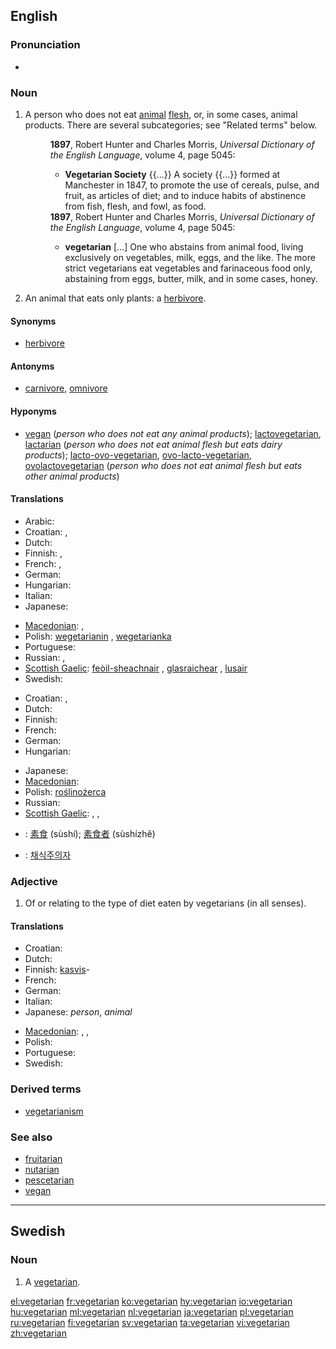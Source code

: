 {{wikipedia|vegetarianism}}
==English==

===Pronunciation===
* {{rhymes|ɛəriən}}

===Noun===
{{en-noun}}

<!-- There has been a kind of tug-of-war about the definitions of this article. According to other dictionaries the term "vegetarian" is a generic term covering many kinds of people that avoid animal products in their diet, including vegans, lactovegetarians, pescetarians etc. The definition below is written from that starting point. Before rushing to rewriting the article once again, please check at least three other dictionaries. -->

# A person who does not eat [[animal]] [[flesh]], or, in some cases, animal products. There are several subcategories; see "Related terms" below.
#: '''1897''', Robert Hunter and Charles Morris, ''Universal Dictionary of the English Language'', volume 4, page 5045:
#:* '''Vegetarian Society''' {{...}} A society {{...}} formed at Manchester in 1847, to promote the use of cereals, pulse, and fruit, as articles of diet; and to induce habits of abstinence from fish, flesh, and fowl, as food.
#: '''1897''', Robert Hunter and Charles Morris, ''Universal Dictionary of the English Language'', volume 4, page 5045:
#:* '''vegetarian''' [...] One who abstains from animal food, living exclusively on vegetables, milk, eggs, and the like. The more strict vegetarians eat vegetables and farinaceous food only, abstaining from eggs, butter, milk, and in some cases, honey.
# An animal that eats only plants: a [[herbivore]].

====Synonyms====
* {{sense|animal that eats only plants}} [[herbivore]] {{qualifier|standard term}}

====Antonyms====
* {{sense|animal that eats only plants}} [[carnivore]], [[omnivore]]

====Hyponyms====
* {{sense|person who does not eat animals}} [[vegan]] (''person who does not eat any animal products''); [[lactovegetarian]], [[lactarian]] (''person who does not eat animal flesh but eats dairy products''); [[lacto-ovo-vegetarian]], [[ovo-lacto-vegetarian]], [[ovolactovegetarian]] (''person who does not eat animal flesh but eats other animal products'')

====Translations====
{{trans-top|person who does not eat any animal flesh}}
* Arabic: {{t|ar|نباتي|alt=نَباتيّ|tr=nabaatiyy}}
* Croatian: {{t-|hr|vegetarijanac|m|alt=vegetarijánac}}, {{t-|hr|vegetarijanka|f|alt=vegetarìjānka}}
* Dutch: {{t-|nl|vegetariër|m}}
* Finnish: {{t+|fi|kasvissyöjä}}, {{t+|fi|vegetaristi}}
* French: {{t+|fr|végétarien|m}}, {{t+|fr|végétarienne|f}}
* German: {{t+|de|Vegetarier|m}}
* Hungarian: {{t+|hu|vegetariánus}}
* Italian: {{t+|it|vegetariano|m}}
* Japanese: {{t|ja|菜食主義者|tr=saishoku-shugi-sha}}
{{trans-mid}}
* [[Macedonian]]: {{t|mk|вегетаријанец|m|tr=vegetarijánec}},  {{t|mk|вегетаријанка|f|tr=vegetarijánka}}
* Polish: [[wegetarianin]] {{m}}, [[wegetarianka]] {{f}}
* Portuguese: {{t+|pt|vegetariano}}
* Russian: {{t|ru|вегетарианец|m|tr=v'eg'etarián'ec}}, {{t|ru|вегетарианка|f|tr=v'eg'etarián'ec}}
* [[Scottish Gaelic]]: [[feòil-sheachnair]] {{m}}, [[glasraichear]] {{m}}, [[lusair]] {{m}}
* Swedish: {{t+|sv|vegetarian|c}}
{{trans-bottom}}

{{trans-top|plant-eating animal}}
* Croatian: {{t-|hr|biljojed|m|alt=bȉljojēd}}, {{t-|hr|biljožder|m|alt=bȉljožder}}
* Dutch: {{t+|nl|herbivoor|m}}
* Finnish: {{t-|fi|kasvinsyöjä}}
* French: {{t+|fr|herbivore|m|f}}
* German: {{t+|de|Pflanzenfresser|m}}
* Hungarian: {{t|hu|növényevő}}
{{trans-mid}}
* Japanese: {{t|ja|草食|tr=sōshoku}}
* [[Macedonian]]: {{t|mk|тревопасно|n|tr=trevopásno}}
* Polish: [[roślinożerca]]
* Russian: {{t|ru|травоядное|n|tr=travojádnoje}}
* [[Scottish Gaelic]]: {{t-|gd|feòil-sheachnair|m|xs=Scottish Gaelic}}, {{t-|gd|lusair|m|xs=Scottish Gaelic}}, {{t-|gd|glasraichear|m|xs=Scottish Gaelic}}
{{trans-bottom}}

{{checktrans-top}}
* {{ttbc|Chinese}}: [[素食]] (sùshí); [[素食者]] (sùshízhě)
* {{ttbc|Korean}}: [[채식주의자]]
{{trans-bottom}}

===Adjective===
{{en-adj|-}}

# Of or relating to the type of diet eaten by vegetarians (in all senses).

====Translations====
{{trans-top|relating to the type of diet eaten by vegetarians}}
* Croatian: {{t-|hr|vegetrijanski|alt=vegetarìjānskī}}
* Dutch: {{t+|nl|vegetarisch}}
* Finnish: [[kasvis]]-
* French: {{t+|fr|végétarien}}
* German: {{t-|de|vegetarisch}}
* Italian: {{t+|it|vegetariano}}
* Japanese: {{t|ja|菜食主義の|tr=saishoku-shugi-no}} ''person'', {{t|ja|草食の|tr=sōshoku-no}} ''animal''
{{trans-mid}}
* [[Macedonian]]: {{t|mk|вегетаријански|m|tr=vegetarijánski}},  {{t|mk|вегетаријанска|f|tr=vegetarijánska}},  {{t|mk|вегетаријанско|n|tr=vegetarijánsko}}
* Polish: {{t+|pl|wegetariański|m}}
* Portuguese: {{t+|pt|vegetariano}}
* Swedish: {{t+|sv|vegetarisk}}
{{trans-bottom}}

===Derived terms===
* [[vegetarianism]]

===See also===
* [[fruitarian]]
* [[nutarian]]
* [[pescetarian]]
* [[vegan]]

----

==Swedish==
{{sv-noun-reg-r-c|2=vegetariane}}

===Noun===
{{infl|sv|noun|g=c}}

# A [[#Noun|vegetarian]].

[[el:vegetarian]]
[[fr:vegetarian]]
[[ko:vegetarian]]
[[hy:vegetarian]]
[[io:vegetarian]]
[[hu:vegetarian]]
[[ml:vegetarian]]
[[nl:vegetarian]]
[[ja:vegetarian]]
[[pl:vegetarian]]
[[ru:vegetarian]]
[[fi:vegetarian]]
[[sv:vegetarian]]
[[ta:vegetarian]]
[[vi:vegetarian]]
[[zh:vegetarian]]
